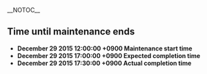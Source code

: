 __NOTOC__
<div style="float:right">{{Edit|Partials/Updates/2015_December_29th}}</div>

==Time until maintenance ends==
{{Timer
|time = December 29 2015 17:30:00 +0900
|style = font-weight:bold; color:#f00; font-size:14px;
|endClass = countdownComplete1
|endText = Maintenance has been completed.
}}
* '''December 29 2015 12:00:00 +0900 Maintenance start time'''
* '''December 29 2015 17:00:00 +0900 Expected completion time'''
* '''December 29 2015 17:30:00 +0900 Actual completion time'''

{{:Partials/Updates/2015_December_29th/Content|thread=true}}